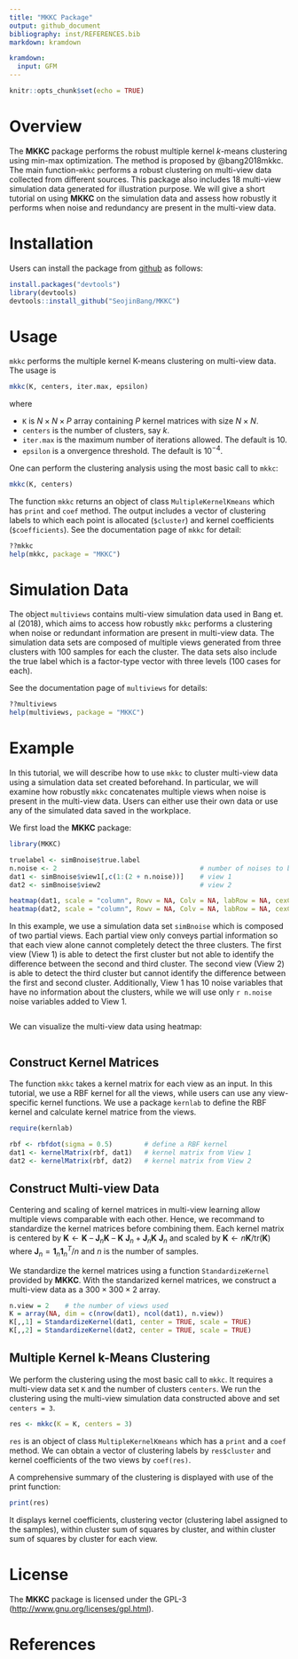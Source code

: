 ```yaml
---
title: "MKKC Package"
output: github_document
bibliography: inst/REFERENCES.bib
markdown: kramdown

kramdown:
  input: GFM
---
```


```r
knitr::opts_chunk$set(echo = TRUE)
```

# Overview 
The **MKKC** package performs the robust multiple kernel $k$-means clustering using min-max optimization. The method is proposed by @bang2018mkkc. The main function-`mkkc` performs a robust clustering on multi-view data collected from different sources. This package also includes 18 multi-view simulation data generated for illustration purpose. We will give a short tutorial on using **MKKC** on the simulation data and assess how robustly it performs when noise and redundancy are present in the multi-view data.

# Installation
Users can install the package from [github](https://github.com/SeojinBang) as follows:
```r
install.packages("devtools")
library(devtools)
devtools::install_github("SeojinBang/MKKC")
```

# Usage
`mkkc` performs the multiple kernel K-means clustering on multi-view data. The usage is
```r
mkkc(K, centers, iter.max, epsilon)
```
where 

* `K` is $N \times N \times P$ array containing $P$ kernel matrices with size $N \times N$.
* `centers` is the number of clusters, say $k$.
* `iter.max` is the maximum number of iterations allowed. The default is $10$.
* `epsilon` is a onvergence threshold. The default is $10^{-4}$.

One can perform the clustering analysis using the most basic call to `mkkc`:
```r
mkkc(K, centers)
```

The function `mkkc` returns an object of class `MultipleKernelKmeans` which has `print` and `coef` method. The output includes a vector of clustering labels to which each point is allocated (`$cluster`) and kernel coefficients (`$coefficients`). See the documentation page of `mkkc` for detail:

```r
??mkkc
help(mkkc, package = "MKKC")
```

# Simulation Data
The object `multiviews` contains multi-view simulation data used in Bang et. al (2018), which aims to access how robustly `mkkc` performs a clustering when noise or redundant information are present in multi-view data. The simulation data sets are composed of multiple views generated from three clusters with 100 samples for each the cluster. The data sets also include the true label which is a factor-type vector with three levels (100 cases for each). 

See the documentation page of `multiviews` for details: 

```r
??multiviews
help(multiviews, package = "MKKC")
```

# Example
In this tutorial, we will describe how to use `mkkc` to cluster multi-view data using a simulation data set created beforehand. In particular, we will examine how robustly `mkkc` concatenates multiple views when noise is present in the multi-view data. Users can either use their own data or use any of the simulated data saved in the workplace.

We first load the **MKKC** package:
```r
library(MKKC)
```

```r
truelabel <- simBnoise$true.label
n.noise <- 2                                    # number of noises to be added
dat1 <- simBnoise$view1[,c(1:(2 + n.noise))]    # view 1
dat2 <- simBnoise$view2                         # view 2
```

```r
heatmap(dat1, scale = "column", Rowv = NA, Colv = NA, labRow = NA, cexCol = 1.5)    # view 1
heatmap(dat2, scale = "column", Rowv = NA, Colv = NA, labRow = NA, cexCol = 1.5)    # view 2
```

In this example, we use a simulation data set `simBnoise` which is composed of two partial views. Each partial view only conveys partial information so that each view alone cannot completely detect the three clusters. The first view (View 1) is able to detect the first cluster but not able to identify the difference between the second and third cluster. The second view (View 2) is able to detect the third cluster but cannot identify the difference between the first and second cluster. Additionally, View 1 has 10 noise variables that have no information about the clusters, while we will use only `r n.noise` noise variables added to View 1. 

```r
```

We can visualize the multi-view data using heatmap:
```r
```

## Construct Kernel Matrices
The function `mkkc` takes a kernel matrix for each view as an input. In this tutorial, we use a RBF kernel for all the views, while users can use any view-specific kernel functions. We use a package `kernlab` to define the RBF kernel and calculate kernel matrice from the views. 

```r
require(kernlab)

rbf <- rbfdot(sigma = 0.5)        # define a RBF kernel
dat1 <- kernelMatrix(rbf, dat1)   # kernel matrix from View 1
dat2 <- kernelMatrix(rbf, dat2)   # kernel matrix from View 2
```

## Construct Multi-view Data
Centering and scaling of kernel matrices in multi-view learning allow multiple views comparable with each other. Hence, we recommand to standardize the kernel matrices before combining them. Each kernel matrix is centered by $\mathbf{K} \leftarrow \mathbf{K}\text{ -- }\mathbf{J}_n \mathbf{K}\text{ -- }\mathbf{K}\text{ }\mathbf{J}_n + \mathbf{J}_n \mathbf{K}\text{ }\mathbf{J}_n$ and scaled by $\mathbf{K} \leftarrow n\mathbf{K} / \text{tr}(\mathbf{K})$ where $\mathbf{J}_n = \mathbf{1}_n\mathbf{1}_n^T/n$ and $n$ is the number of samples.

We standardize the kernel matrices using a function `StandardizeKernel` provided by **MKKC**. With the standarized kernel matrices, we construct a multi-view data as a $300 \times 300 \times 2$ array. 

```r
n.view = 2	  # the number of views used
K = array(NA, dim = c(nrow(dat1), ncol(dat1), n.view))
K[,,1] = StandardizeKernel(dat1, center = TRUE, scale = TRUE)
K[,,2] = StandardizeKernel(dat2, center = TRUE, scale = TRUE)
```

## Multiple Kernel k-Means Clustering
We perform the clustering using the most basic call to `mkkc`. It requires a multi-view data set `K` and the number of clusters `centers`. We run the clustering using the multi-view simulation data constructed above and set `centers = 3`.

```r
res <- mkkc(K = K, centers = 3)
```

`res` is an object of class `MultipleKernelKmeans` which has a `print` and a `coef` method. We can obtain a vector of clustering labels by `res$cluster` and kernel coefficients of the two views by `coef(res)`.

A comprehensive summary of the clustering is displayed with use of the print function:

```r
print(res)
```

It displays kernel coefficients, clustering vector (clustering label assigned to the samples), within cluster sum of squares by cluster, and within cluster sum of squares by cluster for each view.

# License
The **MKKC** package is licensed under the GPL-3 (<http://www.gnu.org/licenses/gpl.html>).

# References
